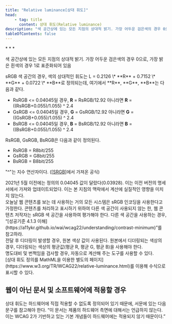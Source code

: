 ```yaml
---
title: "Relative luminance[상대 휘도]"
head:
    - tag: title
      content: 상대 휘도(Relative luminance)
description: "색 공간상에 있는 모든 지점의 상대적 밝기. 가장 어두운 검은색의 경우 0으로, 가장 밝은 흰색의 경우 1로 표준화되어 있음"
tableOfContents: false
---
```


<Badge text="WCAG2" variant="note" size="large" />
* * *

색 공간상에 있는 모든 지점의 상대적 밝기. 가장 어두운 검은색의 경우 0으로, 가장 밝은 흰색의 경우 1로 표준화되어 있음

<Aside title="참고 1">
sRGB 색 공간의 경우, 색의 상대적인 휘도는 L = 0.2126 \* **R** + 0.7152 \* **G** + 0.0722 \* **B**로 정의되는데, 여기에서 **R**, **G**, **B**는 다음과 같다.

*   RsRGB \<= 0.04045일 경우, **R** = RsRGB/12.92 아니라면 **R** = ((RsRGB+0.055)/1.055) ^ 2.4
*   GsRGB \<= 0.04045일 경우, **G** = GsRGB/12.92 아니라면 **G** = ((GsRGB+0.055)/1.055) ^ 2.4
*   BsRGB \<= 0.04045일 경우, **B** = BsRGB/12.92 아니라면 **B** = ((BsRGB+0.055)/1.055) ^ 2.4

RsRGB, GsRGB, BsRGB은 다음과 같이 정의된다.

*   RsRGB = R8bit/255
*   GsRGB = G8bit/255
*   BsRGB = B8bit/255

"^"는 지수 연산자이다. (\[[SRGB](../../wcag2/#bib-srgb "Multimedia systems and equipment - Colour measurement and management - Part 2-1: Colour management - Default RGB colour space - sRGB")\]에서 가져온 공식)
</Aside>

<Aside title="참고 2">
2021년 5월 이전에는 정의의 0.04045 값이 달랐다(0.03928). 이는 이전 버전의 명세서에서 가져와 업데이트되었다. 이는 본 지침의 맥락에서 계산에 실질적인 영향을 미치지 않는다.
</Aside>

<Aside title="참고 3">
오늘날 웹 콘텐츠를 보는 데 사용하는 거의 모든 시스템은 sRGB 인코딩을 사용한다고 가정한다. 콘텐츠를 처리하고 표시하기 위하여 다른 색 공간이 사용되지 않는 한, 웹 콘텐츠 저작자는 sRGB 색 공간을 사용하여 평가해야 한다. 다른 색 공간을 사용하는 경우, “[성공기준 4.1.3 이해](https://a11ykr.github.io/wai/wcag22/understanding/contrast-minimum)”를 참고하라.
</Aside>

<Aside title="참고 4">
전달 후 디더링이 발생할 경우, 원본 색상 값이 사용된다. 원본에서 디더링되는 색상의 경우, 디더링되는 색상의 평균값(평균 R, 평균 G, 평균 B)을 사용해야 한다.
</Aside>

<Aside title="참고 5">
명도대비 및 번쩍임을 검사할 경우, 자동으로 계산해 주는 도구를 사용할 수 있다.
</Aside>

<Aside title="참고 6">
[상대 휘도 정의를 MathML을 이용한 별도의 페이지](https://www.w3.org/TR/WCAG22/relative-luminance.html)를 이용해 수식으로 표시할 수 있다.
</Aside>

<Badge text="WCAG2ICT" variant="tip" size="large" /> 웹이 아닌 문서 및 소프트웨어에 적용할 경우
---
<Aside title="참고 7(추가됨)">
상대 휘도는 하드웨어에 직접 적용할 수 없도록 정의되어 있기 때문에, 서문에 있는 다음 문구를 참고해야 한다. “이 문서는 제품의 하드웨어 측면에 대해서는 언급하지 않는다. 이는 WCAG 2가 기반하고 있는 기본 개념들이 하드웨어에는 적용되지 않기 때문이다.”
</Aside>
